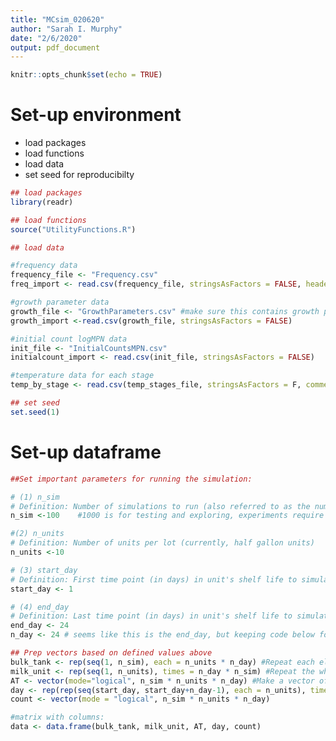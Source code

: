 ```yaml
---
title: "MCsim_020620"
author: "Sarah I. Murphy"
date: "2/6/2020"
output: pdf_document
---
```


```r
knitr::opts_chunk$set(echo = TRUE)
```

# Set-up environment
* load packages
* load functions
* load data
* set seed for reproducibilty
```r
## load packages
library(readr)

## load functions
source("UtilityFunctions.R")

## load data

#frequency data
frequency_file <- "Frequency.csv"
freq_import <- read.csv(frequency_file, stringsAsFactors = FALSE, header = TRUE)

#growth parameter data
growth_file <- "GrowthParameters.csv" #make sure this contains growth parameters & growth model name
growth_import <-read.csv(growth_file, stringsAsFactors = FALSE)

#initial count logMPN data
init_file <- "InitialCountsMPN.csv"
initialcount_import <- read.csv(init_file, stringsAsFactors = FALSE)

#temperature data for each stage
temp_by_stage <- read.csv(temp_stages_file, stringsAsFactors = F, comment.char = "#")

## set seed
set.seed(1)
```

# Set-up dataframe
```r
##Set important parameters for running the simulation:

# (1) n_sim
# Definition: Number of simulations to run (also referred to as the number of bulk tanks in earlier code; i.e., 1 simulation unit = 1 bulk tank of milk)
n_sim <-100    #1000 is for testing and exploring, experiments require at least 10k

#(2) n_units 
# Definition: Number of units per lot (currently, half gallon units) 
n_units <-10

# (3) start_day 
# Definition: First time point (in days) in unit's shelf life to simulate
start_day <- 1 

# (4) end_day 
# Definition: Last time point (in days) in unit's shelf life to simulate
end_day <- 24 
n_day <- 24 # seems like this is the end_day, but keeping code below for now in case my interpretation is wrong

## Prep vectors based on defined values above
bulk_tank <- rep(seq(1, n_sim), each = n_units * n_day) #Repeat each element of the sequence 1..n_sim
milk_unit <- rep(seq(1, n_units), times = n_day * n_sim) #Repeat the whole sequences times # of times
AT <- vector(mode="logical", n_sim * n_units * n_day) #Make a vector of "FALSE" ATs
day <- rep(rep(seq(start_day, start_day+n_day-1), each = n_units), times = n_sim) #Repeat the days for each simulation run
count <- vector(mode = "logical", n_sim * n_units * n_day)

#matrix with columns:
data <- data.frame(bulk_tank, milk_unit, AT, day, count)
```

